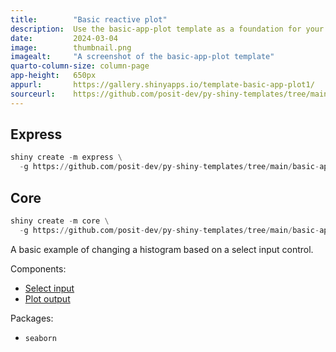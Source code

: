 ```yaml
---
title:        "Basic reactive plot"
description:  Use the basic-app-plot template as a foundation for your next Shiny app.
date:         2024-03-04
image:        thumbnail.png
imagealt:     "A screenshot of the basic-app-plot template"
quarto-column-size: column-page
app-height:   650px
appurl:       https://gallery.shinyapps.io/template-basic-app-plot1/
sourceurl:    https://github.com/posit-dev/py-shiny-templates/tree/main/basic-app-plot
---
```


::: {.panel-tabset .shiny-mode-tabset  group="shiny-app-mode"}
## Express
``` python
shiny create -m express \
  -g https://github.com/posit-dev/py-shiny-templates/tree/main/basic-app-plot
```
## Core
``` python
shiny create -m core \
  -g https://github.com/posit-dev/py-shiny-templates/tree/main/basic-app-plot
```
:::


A basic example of changing a histogram based on a select input control.

Components:

* [Select input](/components/inputs/select-single)
* [Plot output](/components/outputs/plot-seaborn)

Packages:

* `seaborn`
